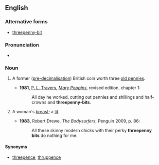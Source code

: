 ==English==
{{wikipedia|Threepence (British coin)}}

===Alternative forms===
* [[threepenny-bit]]

===Pronunciation===
* {{audio|En-uk-threepenny-bit.ogg|Audio (UK)|lang=en}}

===Noun===
{{en-noun|head=[[threepenny]] [[bit]]}}

# {{label|en|countable|historical}} A former ([[pre-decimalisation]]) British coin worth three [[old penny|old pennies]].
#* '''1981''', [[w:P. L. Travers|P. L. Travers]], [[w:Mary Poppins|''Mary Poppins'']], revised edition, chapter 1:
#*: All day he worked, cutting out pennies and shillings and half-crowns and '''threepenny-bits'''.
# {{label|en|Cockney rhyming slang}} A woman's [[breast]]; a [[tit]].
#* '''1983''', Robert Drewe, ''The Bodysurfers'', Penguin 2009, p. 86:
#*: All these skinny modern chicks with their perky '''threepenny bits''' do nothing for me.

====Synonyms====
* [[threepence]], [[thruppence]]